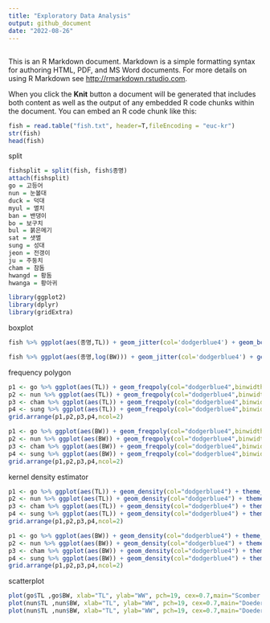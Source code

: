 ---
title: "Exploratory Data Analysis"
output: github_document
date: "2022-08-26"
---
## 

This is an R Markdown document. Markdown is a simple formatting syntax for authoring HTML, PDF, and MS Word documents. For more details on using R Markdown see <http://rmarkdown.rstudio.com>.

When you click the **Knit** button a document will be generated that includes both content as well as the output of any embedded R code chunks within the document. You can embed an R code chunk like this:

```{r}
fish = read.table("fish.txt", header=T,fileEncoding = "euc-kr")
str(fish)
head(fish)
```

split

```{r}
fishsplit = split(fish, fish$종명)
attach(fishsplit)
go = 고등어
nun = 눈볼대
duck = 덕대
myul = 멸치
ban = 밴댕이
bo = 보구치
bul = 붉은메기
sat = 샛멸
sung = 성대
jeon = 전갱이
ju = 주둥치
cham = 참돔
hwangd = 황돔
hwanga = 황아귀 
```

 
```{r message=FALSE}
library(ggplot2)
library(dplyr)
library(gridExtra)
```


boxplot


```{r}
fish %>% ggplot(aes(종명,TL)) + geom_jitter(col='dodgerblue4') + geom_boxplot(alpha=.8) + theme_classic()+ coord_flip()

fish %>% ggplot(aes(종명,log(BW))) + geom_jitter(col='dodgerblue4') + geom_boxplot(alpha=.8) + theme_classic()+ coord_flip()
```


frequency polygon


```{r}
p1 <- go %>% ggplot(aes(TL)) + geom_freqpoly(col="dodgerblue4",binwidth=30) + theme_classic() + labs(title="Scomber japonicus")
p2 <- nun %>% ggplot(aes(TL)) + geom_freqpoly(col="dodgerblue4",binwidth=30) + theme_classic() + labs(title="Doederleinia berycoides")
p3 <- cham %>% ggplot(aes(TL)) + geom_freqpoly(col="dodgerblue4",binwidth=30) + theme_classic()+ labs(title="Pagrus major")
p4 <- sung %>% ggplot(aes(TL)) + geom_freqpoly(col="dodgerblue4",binwidth=30) + theme_classic()+ labs(title="Chelidonichthys spinosus")
grid.arrange(p1,p2,p3,p4,ncol=2)

p1 <- go %>% ggplot(aes(BW)) + geom_freqpoly(col="dodgerblue4",binwidth=30) + theme_classic()+ labs(title="Scomber japonicus")
p2 <- nun %>% ggplot(aes(BW)) + geom_freqpoly(col="dodgerblue4",binwidth=30) + theme_classic()+ labs(title="Doederleinia berycoides")
p3 <- cham %>% ggplot(aes(BW)) + geom_freqpoly(col="dodgerblue4",binwidth=30) + theme_classic()+ labs(title="Pagrus major")
p4 <- sung %>% ggplot(aes(BW)) + geom_freqpoly(col="dodgerblue4",binwidth=30) + theme_classic()+ labs(title="Chelidonichthys spinosus")
grid.arrange(p1,p2,p3,p4,ncol=2)
```


kernel density estimator 


```{r}
p1 <- go %>% ggplot(aes(TL)) + geom_density(col="dodgerblue4") + theme_classic()+ labs(title="Scomber japonicus")
p2 <- nun %>% ggplot(aes(TL)) + geom_density(col="dodgerblue4") + theme_classic()+ theme_classic()+ labs(title="Doederleinia berycoides")
p3 <- cham %>% ggplot(aes(TL)) + geom_density(col="dodgerblue4") + theme_classic()+ theme_classic()+ labs(title="Pagrus major")
p4 <- sung %>% ggplot(aes(TL)) + geom_density(col="dodgerblue4") + theme_classic()+ theme_classic()+ labs(title="Chelidonichthys spinosus")
grid.arrange(p1,p2,p3,p4,ncol=2)

p1 <- go %>% ggplot(aes(BW)) + geom_density(col="dodgerblue4") + theme_classic()+ labs(title="Scomber japonicus")
p2 <- nun %>% ggplot(aes(BW)) + geom_density(col="dodgerblue4") + theme_classic()+ theme_classic()+ labs(title="Doederleinia berycoides")
p3 <- cham %>% ggplot(aes(BW)) + geom_density(col="dodgerblue4") + theme_classic()+ theme_classic()+ labs(title="Pagrus major")
p4 <- sung %>% ggplot(aes(BW)) + geom_density(col="dodgerblue4") + theme_classic()+ theme_classic()+ labs(title="Chelidonichthys spinosus")
grid.arrange(p1,p2,p3,p4,ncol=2)
```


scatterplot 


```{r}
plot(go$TL ,go$BW, xlab="TL", ylab="WW", pch=19, cex=0.7,main="Scomber japonicus")
plot(nun$TL ,nun$BW, xlab="TL", ylab="WW", pch=19, cex=0.7,main="Doederleinia berycoides")
plot(nun$TL ,nun$BW, xlab="TL", ylab="WW", pch=19, cex=0.7,main="Doederleinia berycoides")
```